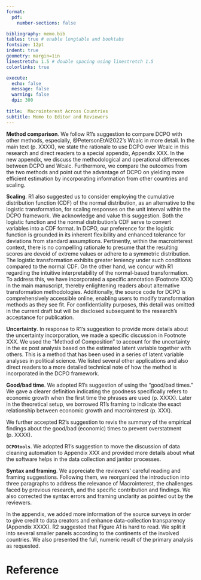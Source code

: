 ```yaml
---
format:
  pdf:
    number-sections: false

bibliography: memo.bib
tables: true # enable longtable and booktabs
fontsize: 12pt
indent: true
geometry: margin=1in
linestretch: 1.5 # double spacing using linestretch 1.5
colorlinks: true

execute:
  echo: false
  message: false
  warning: false
  dpi: 300
    
title:  Macrointerest Across Countries
subtitle: Memo to Editor and Reviewers
---
```


**Method comparison**. 
We follow R1's suggestion to compare DCPO with other methods, especially, @PetersonEtAl2022's Wcalc in more detail. 
In the main text (p. XXXX), we state the rationale to use DCPO over Wcalc in this research and direct readers to a special appendix, Appendix XXX.
In the new appendix, we discuss the methodological and operational differences between DCPO and Wcalc.
Furthermore, we compare the outcomes from the two methods and point out the advantage of DCPO on yielding more efficient estimation by incorporating information from other countries and scaling. 

**Scaling**. 
R1 also suggested us to consider employing the cumulative distribution function (CDF) of the normal distribution, as an alternative to the logistic transformation, for scaling responses on the unit interval within the DCPO framework.
We acknowledge and value this suggestion. 
Both the logistic function and the normal distribution's CDF serve to convert variables into a CDF format. 
In DCPO, our preference for the logistic function is grounded in its inherent flexibility and enhanced tolerance for deviations from standard assumptions. 
Pertinently, within the macrointerest context, there is no compelling rationale to presume that the resulting scores are devoid of extreme values or adhere to a symmetric distribution. 
The logistic transformation exhibits greater leniency under such conditions compared to the normal CDF. 
On the other hand, we concur with R1 regarding the intuitive interpretability of the normal-based transformation. 
To address this, we have incorporated a specific annotation (Footnote XXX) in the main manuscript, thereby enlightening readers about alternative transformation methodologies.
Additionally, the source code for DCPO is comprehensively accessible online, enabling users to modify transformation methods as they see fit. 
For confidentiality purposes, this detail was omitted in the current draft but will be disclosed subsequent to the research's acceptance for publication.
  
**Uncertainty**. 
In response to R1's suggestion to provide more details about the uncertainty incorporation, we made a specific discussion in Footnote XXX. 
We used the "Method of Composition" to account for the uncertainty in the ex post analysis based on the estimated latent variable together with others. 
This is a method that has been used in a series of latent variable analyses in political science. 
We listed several other applications and also direct readers to a more detailed technical note of how the method is incorporated in the DCPO framework.

**Good/bad time**.
We adopted R1's suggestion of using the "good/bad times."
We gave a clearer definition indicating the goodness specifically refers to economic growth when the first time the phrases are used (p. XXXX).
Later in the theoretical setup, we borrowed R1's framing to indicate the exact relationship between economic growth and macrointerest (p. XXX).

We further accepted R2's suggestion to revis the summary of the empirical findings about the good/bad (economic) times to prevent overstatment (p. XXXX).

**`DCPOtools`**.
We adopted R1's suggestion to move the discussion of data cleaning automation to Appendix XXX and provided more details about what the software helps in the data collection and janitor processes.


**Syntax and framing**.
We appreciate the reviewers' careful reading and framing suggestions. 
Following them, we reorganized the introduction into three paragraphs to address the relevance of Macrointerest, the challenges faced by previous research, and the specific contribution and findings.
We also corrected the syntax errors and framing unclarity as pointed out by the reviewers.

In the appendix, we added more information of the source surveys in order to give credit to data creators and enhance data-collection transparency (Appendix XXXX).
R2 suggested that Figure A1 is hard to read. 
We split it into several smaller panels according to the continents of the involved countries. 
We also presented the full, numeric result of the primary analysis as requested.

# Reference {-}